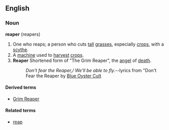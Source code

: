 ==English==
=== Noun ===
'''reaper''' (reapers)

# One who reaps; a person who cuts [[tall]] [[grass]]es, especially [[crop]]s, with a [[scythe]].
# A [[machine]] used to [[harvest]] [[crop]]s.
# '''Reaper''' Shortened form of "The Grim Reaper", the [[angel]] of [[death]].
#:''Don't fear the Reaper,/ We'll be able to fly.''--lyrics from "Don't Fear the Reaper by [[w:Blue Oyster Cult|Blue Oyster Cult]]

====Derived terms====
*[[Grim Reaper]]

====Related terms====
*[[reap]]